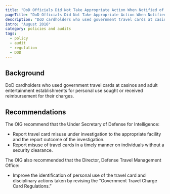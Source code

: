 ```yaml
---
title: "DoD Officials Did Not Take Appropriate Action When Notified of Potential Travel Card Misuse at Casinos and Adult Entertainment Establishments"
pageTitle: "DoD Officials Did Not Take Appropriate Action When Notified of Potential Travel Card Misuse at Casinos and Adult Entertainment Establishments"
description: "DoD cardholders who used government travel cards at casinos and adult entertainment establishments for personal use sought or received reimbursement for their charges."
intro: "August 2016"
category: policies and audits
tags:
  - policy
  - audit
  - regulation
  - DOD
---
```



<LinkButton link="https://www.dodig.mil/Reports/Compendium-of-Open-Recommendations/Article/1119310/dod-officials-did-not-take-appropriate-action-when-notified-of-potential-travel/" text="View full audit" />

## Background

DoD cardholders who used government travel cards at casinos and adult entertainment establishments for personal use sought or received reimbursement for their charges.

## Recommendations

The OIG recommend that the Under Secretary of Defense for Intelligence:

- Report travel card misuse under investigation to the appropriate facility and the report outcome of the investigation.
- Report misuse of travel cards in a timely manner on individuals without a security clearance.

The OIG also recommended that the Director, Defense Travel Management Office:

- Improve the identification of personal use of the travel card and disciplinary actions taken by revising the “Government Travel Charge Card Regulations.”
